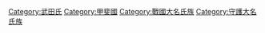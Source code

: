 [[Category:武田氏|Category:武田氏]]
[[Category:甲斐國|Category:甲斐國]]
[[Category:戰國大名氏族|Category:戰國大名氏族]]
[[Category:守護大名氏族|Category:守護大名氏族]]